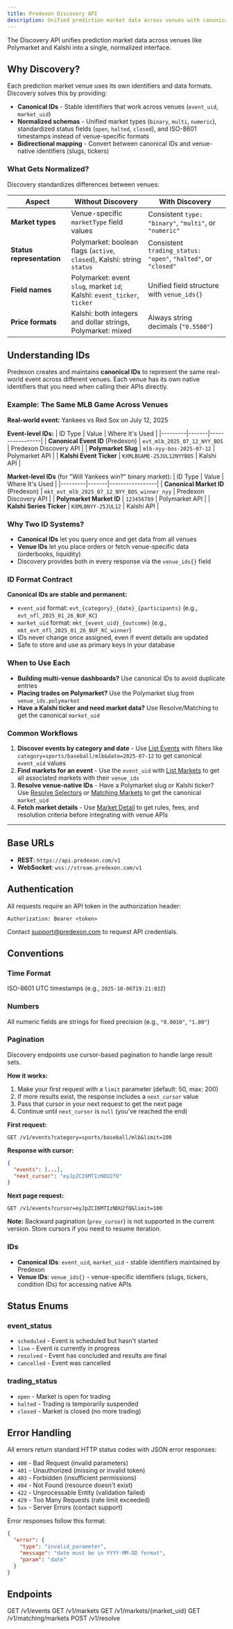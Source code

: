 ```yaml
---
title: Predexon Discovery API
description: Unified prediction market data across venues with canonical IDs and normalized schemas.
---
```


The Discovery API unifies prediction market data across venues like Polymarket and Kalshi into a single, normalized interface.

## Why Discovery?

Each prediction market venue uses its own identifiers and data formats. Discovery solves this by providing:

- **Canonical IDs** - Stable identifiers that work across venues (`event_uid`, `market_uid`)
- **Normalized schemas** - Unified market types (`binary`, `multi`, `numeric`), standardized status fields (`open`, `halted`, `closed`), and ISO-8601 timestamps instead of venue-specific formats
- **Bidirectional mapping** - Convert between canonical IDs and venue-native identifiers (slugs, tickers)

### What Gets Normalized?

Discovery standardizes differences between venues:

| Aspect | Without Discovery | With Discovery |
|--------|------------------|----------------|
| **Market types** | Venue-specific `marketType` field values | Consistent `type: "binary"`, `"multi"`, or `"numeric"` |
| **Status representation** | Polymarket: boolean flags (`active`, `closed`), Kalshi: string `status` | Consistent `trading_status: "open"`, `"halted"`, or `"closed"` |
| **Field names** | Polymarket: event `slug`, market `id`; Kalshi: `event_ticker`, `ticker` | Unified field structure with `venue_ids{}` |
| **Price formats** | Kalshi: both integers and dollar strings, Polymarket: mixed | Always string decimals (`"0.5500"`) |

## Understanding IDs

Predexon creates and maintains **canonical IDs** to represent the same real-world event across different venues. Each venue has its own native identifiers that you need when calling their APIs directly.

### Example: The Same MLB Game Across Venues

**Real-world event:** Yankees vs Red Sox on July 12, 2025

**Event-level IDs:**
| ID Type | Value | Where It's Used |
|---------|-------|-----------------|
| **Canonical Event ID** (Predexon) | `evt_mlb_2025_07_12_NYY_BOS` | Predexon Discovery API |
| **Polymarket Slug** | `mlb-nyy-bos-2025-07-12` | Polymarket API |
| **Kalshi Event Ticker** | `KXMLBGAME-25JUL12NYYBOS` | Kalshi API |

**Market-level IDs** (for "Will Yankees win?" binary market):
| ID Type | Value | Where It's Used |
|---------|-------|-----------------|
| **Canonical Market ID** (Predexon) | `mkt_evt_mlb_2025_07_12_NYY_BOS_winner_nyy` | Predexon Discovery API |
| **Polymarket Market ID** | `123456789` | Polymarket API |
| **Kalshi Series Ticker** | `KXMLBNYY-25JUL12` | Kalshi API |

### Why Two ID Systems?

- **Canonical IDs** let you query once and get data from all venues
- **Venue IDs** let you place orders or fetch venue-specific data (orderbooks, liquidity)
- Discovery provides both in every response via the `venue_ids{}` field

### ID Format Contract

**Canonical IDs are stable and permanent:**
- `event_uid` format: `evt_{category}_{date}_{participants}` (e.g., `evt_nfl_2025_01_26_BUF_KC`)
- `market_uid` format: `mkt_{event_uid}_{outcome}` (e.g., `mkt_evt_nfl_2025_01_26_BUF_KC_winner`)
- IDs never change once assigned, even if event details are updated
- Safe to store and use as primary keys in your database

### When to Use Each

- **Building multi-venue dashboards?** Use canonical IDs to avoid duplicate entries
- **Placing trades on Polymarket?** Use the Polymarket slug from `venue_ids.polymarket`
- **Have a Kalshi ticker and need market data?** Use Resolve/Matching to get the canonical `market_uid`

### Common Workflows

1. **Discover events by category and date** - Use [List Events](/pages/discovery/events) with filters like `category=sports/baseball/mlb&date=2025-07-12` to get canonical `event_uid` values
2. **Find markets for an event** - Use the `event_uid` with [List Markets](/pages/discovery/markets) to get all associated markets with their `venue_ids`
3. **Resolve venue-native IDs** - Have a Polymarket slug or Kalshi ticker? Use [Resolve Selectors](/pages/discovery/resolve) or [Matching Markets](/pages/discovery/matching) to get the canonical `market_uid`
4. **Fetch market details** - Use [Market Detail](/pages/discovery/market-detail) to get rules, fees, and resolution criteria before integrating with venue APIs

---

## Base URLs

- **REST**: `https://api.predexon.com/v1`
- **WebSocket**: `wss://stream.predexon.com/v1`

## Authentication

All requests require an API token in the authorization header:

```
Authorization: Bearer <token>
```

Contact [support@predexon.com](mailto:support@predexon.com) to request API credentials.

## Conventions

### Time Format
ISO-8601 UTC timestamps (e.g., `2025-10-06T19:21:02Z`)

### Numbers
All numeric fields are strings for fixed precision (e.g., `"0.0010"`, `"1.00"`)

### Pagination

Discovery endpoints use cursor-based pagination to handle large result sets.

**How it works:**
1. Make your first request with a `limit` parameter (default: 50, max: 200)
2. If more results exist, the response includes a `next_cursor` value
3. Pass that cursor in your next request to get the next page
4. Continue until `next_cursor` is `null` (you've reached the end)

**First request:**
```
GET /v1/events?category=sports/baseball/mlb&limit=100
```

**Response with cursor:**
```json
{
  "events": [...],
  "next_cursor": "eyJpZCI6MTIzNDU2fQ"
}
```

**Next page request:**
```
GET /v1/events?cursor=eyJpZCI6MTIzNDU2fQ&limit=100
```

**Note:** Backward pagination (`prev_cursor`) is not supported in the current version. Store cursors if you need to resume iteration.

### IDs

- **Canonical IDs**: `event_uid`, `market_uid` - stable identifiers maintained by Predexon
- **Venue IDs**: `venue_ids{}` - venue-specific identifiers (slugs, tickers, condition IDs) for accessing native APIs

## Status Enums

### event_status
- `scheduled` - Event is scheduled but hasn't started
- `live` - Event is currently in progress
- `resolved` - Event has concluded and results are final
- `cancelled` - Event was cancelled

### trading_status
- `open` - Market is open for trading
- `halted` - Trading is temporarily suspended
- `closed` - Market is closed (no more trading)

## Error Handling

All errors return standard HTTP status codes with JSON error responses:

- `400` - Bad Request (invalid parameters)
- `401` - Unauthorized (missing or invalid token)
- `403` - Forbidden (insufficient permissions)
- `404` - Not Found (resource doesn't exist)
- `422` - Unprocessable Entity (validation failed)
- `429` - Too Many Requests (rate limit exceeded)
- `5xx` - Server Errors (contact support)

Error responses follow this format:

```json
{
  "error": {
    "type": "invalid_parameter",
    "message": "date must be in YYYY-MM-DD format",
    "param": "date"
  }
}
```

## Endpoints

<CardGroup cols={2}>
  <Card title="List Events" icon="calendar" href="/pages/discovery/events">
    GET /v1/events
  </Card>
  <Card title="List Markets" icon="chart-line" href="/pages/discovery/markets">
    GET /v1/markets
  </Card>
  <Card title="Market Detail" icon="magnifying-glass" href="/pages/discovery/market-detail">
    GET /v1/markets/{market_uid}
  </Card>
  <Card title="Matching Markets" icon="link" href="/pages/discovery/matching">
    GET /v1/matching/markets
  </Card>
  <Card title="Resolve Selectors" icon="arrows-rotate" href="/pages/discovery/resolve">
    POST /v1/resolve
  </Card>
</CardGroup>
